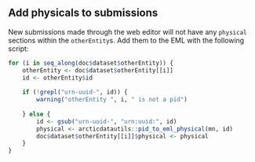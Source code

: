 ## Add physicals to submissions

New submissions made through the web editor will not have any `physical` sections within the `otherEntity`s. Add them to the EML with the following script:
    
```r
for (i in seq_along(doc$dataset$otherEntity)) {
    otherEntity <- doc$dataset$otherEntity[[i]]
    id <- otherEntity$id
    
    if (!grepl("urn-uuid-", id)) {
        warning("otherEntity ", i, " is not a pid")
        
    } else {
        id <- gsub("urn-uuid-", "urn:uuid:", id)
        physical <- arcticdatautils::pid_to_eml_physical(mn, id)
        doc$dataset$otherEntity[[i]]$physical <- physical
    }
}
```
